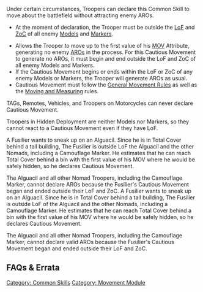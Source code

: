 {{section-movement-module}}
{{section-common-skills}}


{{n4only}}
{{n4}}
Under certain circumstances, Troopers can declare this Common Skill to move about the battlefield without attracting enemy AROs.

{{skillbox |red| CAUTIOUS MOVEMENT | ENTIRE ORDER}}
{{skill-label | Movement, No LoF, No Roll.}}{{Requirements}}
* At the moment of declaration, the Trooper must be outside the [[LoF]] and [[ZoC]] of all enemy [[Models]] and [[Markers]].
{{Effects}}
* Allows the Trooper to move up to the first value of his [[MOV]] Attribute, generating no enemy [[ARO]]s in the process. For this Cautious Movement to generate no AROs, it must begin and end outside the LoF and ZoC of all enemy Models and Markers. 
* If the Cautious Movement begins or ends within the LoF or ZoC of any enemy Models or Markers, the Trooper will generate AROs as usual.
* Cautious Movement must follow the [[General Movement Rules]] as well as the [[Moving and Measuring]] rules.


{{important-start}}
TAGs, Remotes, Vehicles, and Troopers on Motorcycles can never declare Cautious Movement.
{{important-end}}


{{remember-start}}
Troopers in Hidden Deployment are neither Models nor Markers, so they cannot react to a Cautious Movement even if they have LoF.
{{remember-end}}


{{greybox-start | Cautious Movement Example }}
{{update | 1.1.1, Dec 2021}}
A Fusilier wants to sneak up on an Alguacil. Since he is in Total Cover behind a tall building, The Fusilier is outside LoF the Alguacil and the other Nomads, including a Camouflage Marker. He estimates that he can reach Total Cover behind a bin with the first value of his MOV where he would be safely hidden, so he declares Cautious Movement.

The Alguacil and all other Nomad Troopers, including the Camouflage Marker, cannot declare AROs because the Fusilier's Cautious Movement began and ended outside their LoF and ZoC.
{{update-end}}
{{original}}
A Fusilier wants to sneak up on an Alguacil. Since he is in Total Cover behind a tall building, The Fusilier is outside LoF of the Alguacil and the other Nomads, including a Camouflage Marker. He estimates that he can reach Total Cover behind a bin with the first value of his MOV where he would be safely hidden, so he declares Cautious Movement.

The Alguacil and all other Nomad Troopers, including the Camouflage Marker, cannot declare {{originalhighlight}}valid{{originalhighlight-end}} AROs because the Fusilier's Cautious Movement began and ended outside their LoF and ZoC.
{{original-end}}
{{greybox-end}}


== FAQs & Errata ==

{{faqbox |
type = faq |
title = N4 FAQ |
version = 1.2, Jan 2022 |
q = Q: Does an Unconscious Trooper prevent an enemy from re-entering Marker State, or cancel their Cautious Movement? |
a = A: No. |
related = [[Camouflaged State]], [[Cautious Movement]], [[Impersonation State]], [[Unconscious]] }}

{{n4end}}


{{section-movement-module}}
{{section-common-skills}}

[[Category: Common Skills]]
[[Category: Movement Module]]